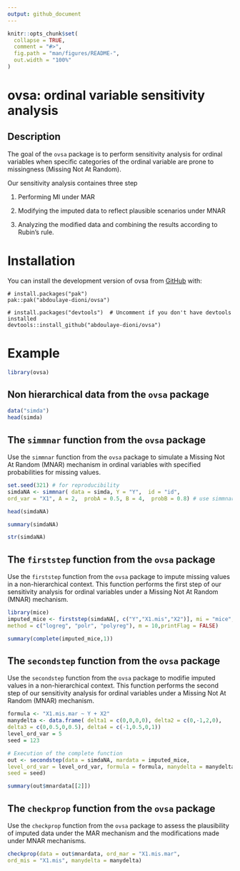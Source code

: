 ```yaml
---
output: github_document
---
```


<!-- README.md is generated from README.Rmd. Please edit that file -->

```r
knitr::opts_chunk$set(
  collapse = TRUE,
  comment = "#>",
  fig.path = "man/figures/README-",
  out.width = "100%"
)
```

# **ovsa**: ordinal variable sensitivity analysis


## Description

The goal of the `ovsa` package is to perform sensitivity analysis for ordinal variables when specific categories of the ordinal variable are prone to missingness (Missing Not At Random).

Our sensitivity analysis containes three step

1. Performing MI under MAR

2. Modifying the imputed data to reflect plausible scenarios under MNAR

3. Analyzing the modified data and combining the results according to Rubin’s rule.

<!-- badges: start -->
<!-- badges: end -->


# Installation

You can install the development version of ovsa from [GitHub](https://github.com/) with:

```
# install.packages("pak")
pak::pak("abdoulaye-dioni/ovsa")
```

```
# install.packages("devtools")  # Uncomment if you don't have devtools installed
devtools::install_github("abdoulaye-dioni/ovsa")
```



# Example


```r
library(ovsa)
```


## Non hierarchical data from the `ovsa` package

```r
data("simda") 
head(simda)
```



## The `simmnar` function from the `ovsa` package

Use the `simmnar` function from the `ovsa` package to simulate a Missing Not At Random (MNAR) mechanism in ordinal variables with specified probabilities for missing values.
 
```r
set.seed(321) # for reproducibility
simdaNA <- simmnar( data = simda, Y = "Y",  id = "id",
ord_var = "X1", A = 2,  probA = 0.5, B = 4,  probB = 0.8) # use simmnar
```


```r
head(simdaNA)
```

```r
summary(simdaNA)
```

```r
str(simdaNA)
```

## The `firststep` function from the `ovsa` package

Use the `firststep` function from the `ovsa` package to impute missing values in a non-hierarchical context. This function performs the first step of our sensitivity analysis for ordinal variables under a Missing Not At Random (MNAR) mechanism.

```r
library(mice)
imputed_mice <- firststep(simdaNA[, c("Y","X1.mis","X2")], mi = "mice",
method = c("logreg", "polr", "polyreg"), m = 10,printFlag = FALSE)
```


```r
summary(complete(imputed_mice,1))
```


## The `secondstep` function from the `ovsa` package

Use the `secondstep` function from the `ovsa` package to modifie imputed values in a non-hierarchical context. This function performs the second step of our sensitivity analysis for ordinal variables under a Missing Not At Random (MNAR) mechanism.

```r
formula <- "X1.mis.mar ~ Y + X2"
manydelta <- data.frame( delta1 = c(0,0,0,0), delta2 = c(0,-1,2,0),
delta3 = c(0,0.5,0,0.5), delta4 = c(-1,0.5,0,1))
level_ord_var = 5
seed = 123
```

```r
# Execution of the complete function
out <- secondstep(data = simdaNA, mardata = imputed_mice,
level_ord_var = level_ord_var, formula = formula, manydelta = manydelta,
seed = seed)
```

```r
summary(out$mnardata[[2]])
```

## The `checkprop` function from the `ovsa` package

Use the `checkprop` function from the `ovsa` package to assess the plausibility of imputed data under the MAR mechanism and the modifications made under MNAR mechanisms.

```r
checkprop(data = out$mnardata, ord_mar = "X1.mis.mar",
ord_mis = "X1.mis", manydelta = manydelta)
```

